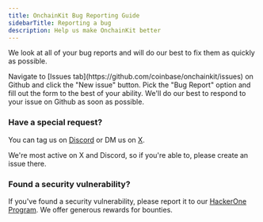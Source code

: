 ```yaml
---
title: OnchainKit Bug Reporting Guide
sidebarTitle: Reporting a bug
description: Help us make OnchainKit better
---
```


We look at all of your bug reports and will do our best to fix them as quickly as possible.

<Steps>
  <Step title="Create a new issue">
  Navigate to [Issues tab](https://github.com/coinbase/onchainkit/issues) on Github and click the "New issue" button.
  </Step>
  <Step title="Select 'Bug Report'">
  Pick the "Bug Report" option and fill out the form to the best of your ability. 
  </Step>
  <Step title="We'll be in touch">
  We'll do our best to respond to your issue on Github as soon as possible.
  </Step>
</Steps>

### Have a special request?
You can tag us on [Discord](https://discord.com/channels/1220414409550336183/1253768005863739565) or DM us on [X](https://x.com/Onchainkit).

We're most active on X and Discord, so if you're able to, please create an issue there.

### Found a security vulnerability?
If you've found a security vulnerability, please report it to our [HackerOne Program](https://hackerone.com/coinbase?type=team). We offer generous rewards for bounties. 




<PolicyBanner />